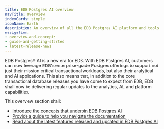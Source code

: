 ```yaml
---
title: EDB Postgres AI overview
navTitle: Overview
indexCards: simple
iconName: Earth
description: An overview of all the EDB Postgres AI platform and tools
navigation:
- overview-and-concepts
- guide-and-getting-started
- latest-release-news
---
```


EDB Postgres® AI is a new era for EDB. With EDB Postgres AI, customers can now leverage EDB's enterprise-grade Postgres offerings to support not just their mission critical transactional workloads, but also their analytical and AI applications. This also means that, in addition to the core transactional database releases you have come to expect from EDB, EDB shall now be delivering regular updates to the analytics, AI, and platform capabilities.

This overview section shall:

* [Introduce the concepts that underpin EDB Postgres AI](concepts)
* [Provide a guide to help you navigate the documentation](guide)
* [Read about the latest features released and updated in EDB Postgres AI](releasenotes)

